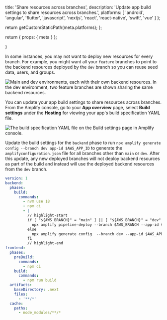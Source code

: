 
  title: 'Share resources across branches',
  description: 'Update app build settings to share resources across branches.',
  platforms: [
    'android',
    'angular',
    'flutter',
    'javascript',
    'nextjs',
    'react',
    'react-native',
    'swift',
    'vue'
  ]
};

  return getCustomStaticPath(meta.platforms);
};

  return {
    props: {
      meta
    }
  };

}

In some instances, you may not want to deploy new resources for every branch. For example, you might want all your `feature` branches to point to the backend resources deployed by the `dev` branch so you can reuse seed data, users, and groups.

![Main and dev environments, each with their own backend resources. In the dev environment, two feature branches are shown sharing the same backend resources. ](/images/gen2/fullstack-branching/share-resources.png)

You can update your app build settings to share resources across branches. From the Amplify console, go to your **App overview** page, select **Build settings** under the **Hosting** for viewing your app's build specification YAML file.

![The build specification YAML file on the Build settings page in Amplify console.](/images/gen2/fullstack-branching/build-settings.png)

Update the build settings for the `backend` phase to run `npx amplify generate config --branch dev app-id $AWS_APP_ID` to generate the `amplifyconfiguration.json` file for all branches other than `main` or `dev`. After this update, any new deployed branches will not deploy backend resources as part of the build and instead will use the deployed backend resources from the `dev` branch.

```yaml title="amplify.yml"
version: 1
backend:
  phases:
    build:
      commands:
        - nvm use 18
        - npm ci
        - |
          // highlight-start
          if [ "${AWS_BRANCH}" = "main" ] || [ "${AWS_BRANCH}" = "dev" ]; then 
            npx amplify pipeline-deploy --branch $AWS_BRANCH --app-id $AWS_APP_ID 
          else
            npx amplify generate config  --branch dev --app-id $AWS_APP_ID 
          fi
          // highlight-end
frontend:
  phases:
    preBuild:
      commands:
        - npm ci
    build:
      commands:
        - npm run build
  artifacts:
    baseDirectory: .next
    files:
      - '**/*'
  cache:
    paths:
      - node_modules/**/*
```
